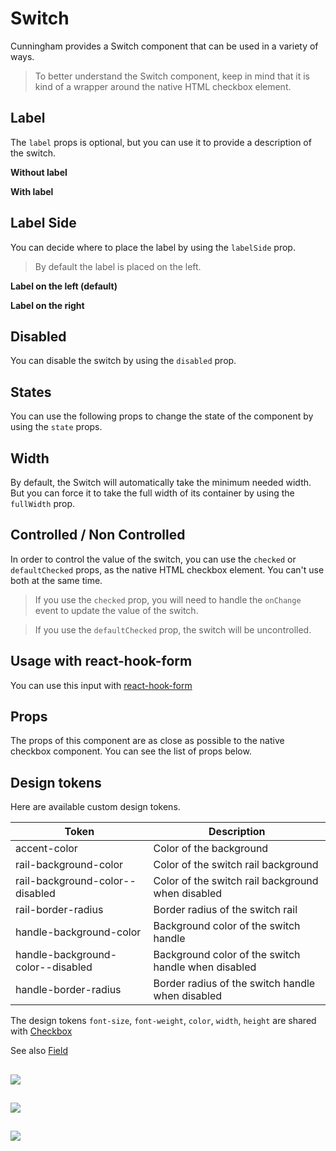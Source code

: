 
<Meta of={Stories}/>

# Switch

Cunningham provides a Switch component that can be used in a variety of ways.

> To better understand the Switch component, keep in mind that it is kind of a wrapper around the native HTML checkbox element.

<Canvas of={Stories.FormExample}/>

## Label

The `label` props is optional, but you can use it to provide a description of the switch.

**Without label**

<Canvas of={Stories.Default}/>

**With label**

<Canvas of={Stories.WithLabel}/>

## Label Side

You can decide where to place the label by using the `labelSide` prop.

> By default the label is placed on the left.

**Label on the left (default)**

<Canvas of={Stories.WithLabel}/>

**Label on the right**

<Canvas of={Stories.WithLabelRight}/>

## Disabled

You can disable the switch by using the `disabled` prop.

<Canvas of={Stories.Disabled}/>
<Canvas of={Stories.DisabledChecked}/>

## States

You can use the following props to change the state of the component by using the `state` props.

<Canvas of={Stories.WithText}/>
<Canvas of={Stories.Success}/>
<Canvas of={Stories.Error}/>

## Width

By default, the Switch will automatically take the minimum needed width. But you can force it to take the full width of
its container by using the `fullWidth` prop.

<Canvas of={Stories.FullWidth}/>
<Canvas of={Stories.WithLabelRightAndFullWidth}/>

## Controlled / Non Controlled

In order to control the value of the switch, you can use the `checked` or `defaultChecked` props, as the native HTML checkbox element. You can't use both at the same time.

> If you use the `checked` prop, you will need to handle the `onChange` event to update the value of the switch.

> If you use the `defaultChecked` prop, the switch will be uncontrolled.

<Canvas of={Stories.Controlled}/>

## Usage with react-hook-form

You can use this input with [react-hook-form](https://react-hook-form.com/docs)

<Canvas of={Stories.ReactHookForm}/>

## Props

The props of this component are as close as possible to the native checkbox component. You can see the list of props below.

<ArgTypes of={Switch} />

## Design tokens

Here are available custom design tokens.

| Token        	| Description                 	|
|---------------	|-----------------------------	|
| accent-color     	| Color of the background  	|
| rail-background-color     	| Color of the switch rail background  	|
| rail-background-color--disabled     	| Color of the switch rail background when disabled 	|
| rail-border-radius     	| Border radius of the switch rail 	|
| handle-background-color     	| Background color of the switch handle	|
| handle-background-color--disabled     	| Background color of the switch handle when disabled	|
| handle-border-radius     	| Border radius of the switch handle when disabled	|

The design tokens `font-size`, `font-weight`, `color`, `width`, `height` are shared with [Checkbox](?path=/story/components-forms-checkbox-doc--page)

See also [Field](?path=/story/components-forms-field-doc--page)


##

<img src="components/Forms/Switch/resources/dd_1.svg"/>

##

<img src="components/Forms/Switch/resources/dd_2.svg"/>

##

<img src="components/Forms/Switch/resources/dd_3.svg"/>

